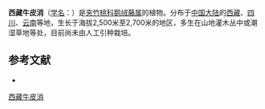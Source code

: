 {{Speciesbox
| name = 西藏牛皮消
| status = 
| status_system = 
| image =
| genus = Cynanchum
| species = saccatum
| authority = W. T. Wang ex Tsing et P. T. Li in Acta Phytotax.
}}

'''西藏牛皮消'''（[[学名|学名]]：{{lang|la|''Cynanchum saccatum''}}）是[[夹竹桃科|夹竹桃科]][[鹅绒藤属|鹅绒藤属]]的植物。分布于[[中国大陆|中国大陆]]的[[西藏|西藏]]、[[四川|四川]]、[[云南|云南]]等地，生长于海拔2,500米至2,700米的地区，多生在山地灌木丛中或潮湿草地等处，目前尚未由人工引种栽培。

== 参考文献 ==
<div class="references-small">
* {{cite web| url =http://www.bioinfo.cn/db05/KmzwSpecies.php?action=view&id=30634| title =西藏牛皮消| work =《中国高等植物数据库全库》| publisher =中国科学院微生物研究所| author =昆明植物研究所| accessdate =2009-02-26| deadurl =yes| archiveurl =https://web.archive.org/web/20160305042814/http://www.bioinfo.cn/db05/KmzwSpecies.php?action=view&id=30634| archivedate =2016-03-05| df =}}
</div>
{{Taxonbar|from=Q15232834}}

[[Category:鹅绒藤属|西藏牛皮消]]


{{植物小作品}}